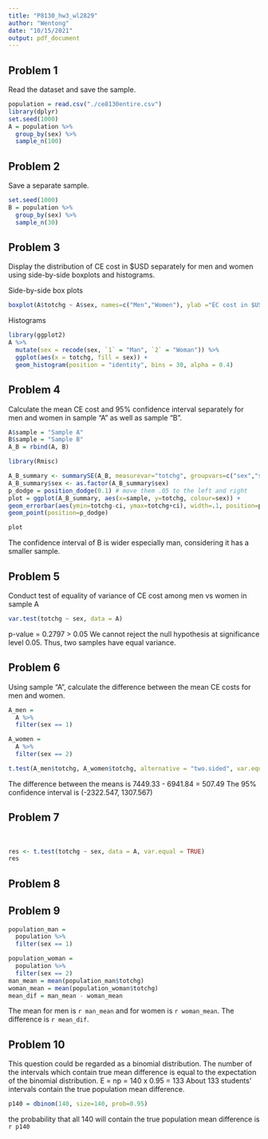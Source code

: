 ```yaml
---
title: "P8130_hw3_wl2829"
author: "Wentong"
date: "10/15/2021"
output: pdf_document
---
```

## Problem 1

Read the dataset and save the sample.
```r
population = read.csv("./ce8130entire.csv")
library(dplyr)
set.seed(1000) 
A = population %>%
  group_by(sex) %>%
  sample_n(100)
```

## Problem 2

Save a separate sample.
```r
set.seed(1000) 
B = population %>%
  group_by(sex) %>%
  sample_n(30)
```

## Problem 3
Display the distribution of CE cost in $USD separately for men and women using side-by-side boxplots and histograms.

Side-by-side box plots
```r
boxplot(A$totchg ~ A$sex, names=c("Men","Women"), ylab ="EC cost in $USD", xlab ="Sex")
```

Histograms
```r
library(ggplot2)
A %>% 
  mutate(sex = recode(sex, `1` = "Man", `2` = "Woman")) %>% 
  ggplot(aes(x = totchg, fill = sex)) +
  geom_histogram(position = "identity", bins = 30, alpha = 0.4)
```

## Problem 4

Calculate the mean CE cost and 95% confidence interval separately for men and women in sample “A” as
well as sample “B”.
```r
A$sample = "Sample A"
B$sample = "Sample B"
A_B = rbind(A, B)

library(Rmisc)

A_B_summary <- summarySE(A_B, measurevar="totchg", groupvars=c("sex","sample"))
A_B_summary$sex <- as.factor(A_B_summary$sex)
p_dodge = position_dodge(0.1) # move them .05 to the left and right
plot = ggplot(A_B_summary, aes(x=sample, y=totchg, colour=sex)) +
geom_errorbar(aes(ymin=totchg-ci, ymax=totchg+ci), width=.1, position=p_dodge) +
geom_point(position=p_dodge)

plot
```
The confidence interval of B is wider especially man, considering it has a smaller sample.

## Problem 5
Conduct test of equality of variance of CE cost among men vs women in sample A
&nbsp;
&nbsp;
&nbsp;
&nbsp;
&nbsp;

```r
var.test(totchg ~ sex, data = A)
```
p-value = 0.2797 > 0.05
We cannot reject the null hypothesis at significance level 0.05. Thus, two samples have equal variance.

## Problem 6
Using sample “A”, calculate the difference between the mean CE costs for men and women.
&nbsp;
&nbsp;
&nbsp;
&nbsp;
&nbsp;
```r
A_men = 
  A %>% 
  filter(sex == 1)

A_women = 
  A %>% 
  filter(sex == 2)

t.test(A_men$totchg, A_women$totchg, alternative = "two.sided", var.equal = TRUE)
```
The difference between the means is 
7449.33 - 6941.84 = 507.49
The 95% confidence interval is 
(-2322.547, 1307.567)

## Problem 7
&nbsp;
&nbsp;
&nbsp;
&nbsp;
&nbsp;

```r
res <- t.test(totchg ~ sex, data = A, var.equal = TRUE)
res
```

## Problem 8




## Problem 9
```r
population_man = 
  population %>% 
  filter(sex == 1)

population_woman = 
  population %>% 
  filter(sex == 2)
man_mean = mean(population_man$totchg)
woman_mean = mean(population_woman$totchg)
mean_dif = man_mean - woman_mean
```
The mean for men is `r man_mean` and for women is `r woman_mean`. The difference is `r mean_dif`.

## Problem 10

This question could be regarded as a binomial distribution. The number of the intervals which contain true mean difference is equal to the expectation of the binomial distribution. 
E = np = 140 x 0.95 = 133
About 133 students' intervals contain the true population mean difference.

```r
p140 = dbinom(140, size=140, prob=0.95)
```

the probability that all 140 will contain the true population mean difference is `r p140`
